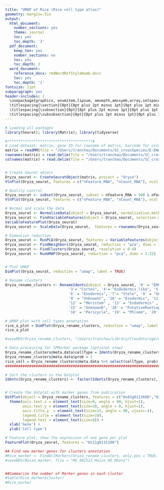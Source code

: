 ```yaml
---
title: "UMAP of Rice (Rice cell type atlas)"
geometry: margin=.5in
output: 
  html_document:
    number_sections: yes
    theme: journal
    toc: yes
    toc_depth: '3'
  pdf_document:
    keep_tex: yes
    number_sections: no
    toc: yes
    toc_depth: 2
  word_document:
    reference_docx: rmdWordRefStyleNumb.docx
    toc: yes
    toc_depth: '1'
fontsize: 11pt
subparagraph: yes
header-includes: |
  \usepackage{graphicx, enumitem,lipsum, amsmath,amssymb,array,setspace,fullpage, comment, float, multicol,rotating, pdfpages, titlesec}
  \titlespacing{\section}{0pt}{8pt plus 2pt minus 1pt}{0pt plus 1pt minus 1pt}
  \titlespacing{\subsection}{0pt}{8pt plus 2pt minus 1pt}{0pt plus 1pt minus 1pt}
  \titlespacing{\subsubsection}{0pt}{8pt plus 2pt minus 1pt}{0pt plus 1pt minus 1pt}
---
```


<!-- infor on spacing -->
<!--https://tex.stackexchange.com/questions/53338/reducing-spacing-after-headings -->

<!-- Code so that output is wrapped, not so the code is also wrapped -->
<!-- Added: tidy=TRUE and tidy.opts to options to wrap code -->

```r
# Loading all packages
library(Seurat); library(Matrix); library(tidyverse)

#***************************************#
# Load dataset: matrix, gene ID for rowname of matrix, barcode for colname of matrix
matrix = readMM(file = "/Users/tranchau/Documents/SC_crossSpecies/E-ENAD-52-quantification-raw-files/E-ENAD-52.aggregated_filtered_counts.mtx")
rownames(matrix) = read.delim(file = "/Users/tranchau/Documents/SC_crossSpecies/E-ENAD-52-quantification-raw-files/E-ENAD-52.aggregated_filtered_counts.mtx_rows", header = FALSE)$V1
colnames(matrix) = read.delim(file = "/Users/tranchau/Documents/SC_crossSpecies/E-ENAD-52-quantification-raw-files/E-ENAD-52.aggregated_filtered_counts.mtx_cols", header = FALSE)$V1


# Create Seurat object
Oryza_seurat <- CreateSeuratObject(matrix, project = "Oryza")
VlnPlot(Oryza_seurat, features = c("nFeature_RNA", "nCount_RNA"), ncol = 2)

# Quality control
Oryza_seurat <- subset(Oryza_seurat, subset = nFeature_RNA > 500 & nFeature_RNA < 6000 & nCount_RNA > 500 & nCount_RNA < 40000 )
VlnPlot(Oryza_seurat, features = c("nFeature_RNA", "nCount_RNA"), ncol = 2)

# Normal and scale the data
Oryza_seurat <- NormalizeData(object = Oryza_seurat, normalization.method = "LogNormalize")
Oryza_seurat <- FindVariableFeatures(object = Oryza_seurat, selection.method = "vst")
VariableFeaturePlot(Oryza_seurat)
Oryza_seurat <- ScaleData(Oryza_seurat,  features = rownames(Oryza_seurat))

# Dimension reduction
Oryza_seurat <- RunPCA(Oryza_seurat, features = VariableFeatures(object = Oryza_seurat) ,verbose = FALSE)
Oryza_seurat <- FindNeighbors(Oryza_seurat, reduction = "pca", dims = 1:32) 
Oryza_seurat <- FindClusters(Oryza_seurat, resolution = 0.4) 
Oryza_seurat <- RunUMAP(Oryza_seurat, reduction = "pca", dims = 1:32) 


# Plot UMAP
DimPlot(Oryza_seurat, reduction = "umap", label = TRUE)
```

```r
# Rename clusters
Oryza_rename_clusters <- RenameIdents(object = Oryza_seurat, '0' = "EMC", '1' = "Meristem", '2' = "Trichoblast1",
                             '3'= "Cortex", '4'= "Endodermis_like", '5' = "UnknownA",
                             '6' = "Exodermis", '7'= "Stele", '8' = "UnknownB",
                             '9' = "UnknownC", '10' = "Exodermis", '11' = "Atrichoblast",
                             '12' = "Meristem" , '13' = "Endodermis" , '14' = "Cortex_like",
                             '15' = "UnknownD", '16' = "PutativeRootcap", '17' = "Trichoblast2" ,
                             '18' = "Pericycle", '19' = "Phloem", '20' = "Xylem", '21' = "Xylem_like")

# UMAP plot with cell types annotation
rice_a_plot = DimPlot(Oryza_rename_clusters, reduction = "umap", label = TRUE) + NoLegend() + NoAxes()
rice_a_plot

#saveRDS(Oryza_rename_clusters, "/Users/tranchau/Library/CloudStorage/OneDrive-VirginiaTech/A_NinaProjects_2022/SingleCellCrossSpecies_2022/SeuratObj_021323/Rice_wLabel.rds")
```

```r
# Data processing for SPMarker package (optional step)
Oryza_rename_clusters@meta.data$cellType = Idents(Oryza_rename_clusters)
Oryza_rename_clusters@meta.data$prob = 1
rice_cell = Oryza_rename_clusters@meta.data %>% select(cellType, prob)
####################################################################################
```

```r
# Sort the clusters in the Dotplot
Idents(Oryza_rename_clusters) <- factor(Idents(Oryza_rename_clusters), levels= c("EMC", "Trichoblast1", "Trichoblast2", "Atrichoblast", "Endodermis", "Endodermis_like", "Cortex", "Cortex_like", "UnknownA","Xylem", "Xylem_like", "Stele", "Phloem", "Pericycle",  "Meristem", "Exodermis", "UnknownB", "UnknownC", "UnknownD", "PutativeRootcap"))


# Create the dotplot with marker genes from publication
DotPlot(object = Oryza_rename_clusters, features = c("Os02g0112600","Os02g0595900", "Os02g0663800", "Os03g0831400", "Os01g0248900", "Os03g0428700","Os04g0423800", "Os10g0155100","Os03g0103100",  "Os03g0103200","Os04g0554500", "Os01g0914300",  "Os11g0115100",  "Os07g0638500", "Os05g0108600", "Os09g0422500" , "Os02g0653000", "Os07g0531500", "Os12g0160100", "Os05g0550300", "Os05g0160300",  "Os03g0279200", "Os06g0681600", "Os06g0513862", "Os04g0615200",  "Os10g0191300", "Os06g0561000", "Os03g0247200"), cols = "RdYlBu",  col.min= -2, col.max = 2, dot.scale = 4) + 
  theme(axis.text.x = element_text(size=9, angle = 90, hjust=1), 
        axis.text.y = element_text(size=10, angle = 0, hjust=1), 
        axis.title.y  = element_text(size=15, angle = 90, vjust=-4),
        legend.title = element_text(size=10),
        legend.text = element_text(size=8)) + 
  xlab('Gene') +  
  ylab('Cell type')

```

```r
# Feature plot, show the expression of one gene per plot
FeaturePlot(Oryza_seurat, features = "Os11g0115100")
```


```r
## Find new marker genes for clusters annotation
#Rice_marker <- FindAllMarkers(Oryza_rename_clusters, only.pos = TRUE, min.pct = 0.3, logfc.threshold = 0.5) %>% group_by(cluster) %>% arrange(cluster, desc(avg_log2FC))
#saveRDS(Maize_marker, file = "MG_092522_Maize_05.RData") 


##Summarize the number of Marker genes in each cluster
#table(Rice_marker$cluster)
#Rice_marker
```


